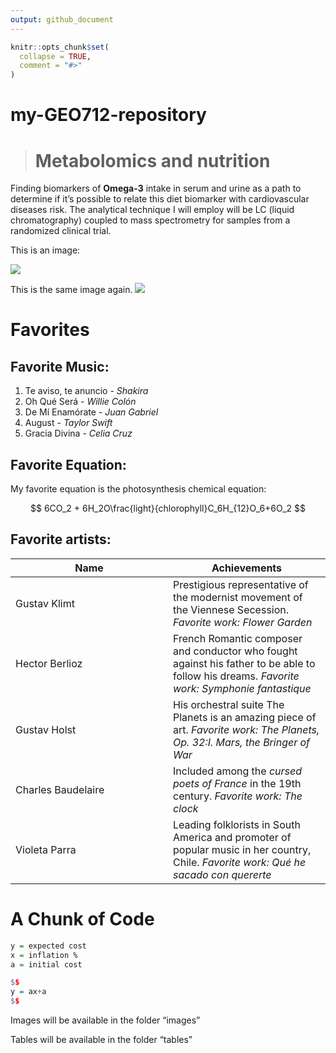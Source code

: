 ```yaml
---
output: github_document
---
```


<!-- README.md is generated from README.Rmd. Please edit that file -->

```r
knitr::opts_chunk$set(
  collapse = TRUE,
  comment = "#>"
)
```

# my-GEO712-repository

<!-- badges: start -->
<!-- badges: end -->

># Metabolomics and nutrition 

Finding biomarkers of **Omega-3** intake in serum and urine as a path to determine if it's possible to relate this diet biomarker with cardiovascular diseases risk. The analytical technique I will employ will be LC (liquid chromatography) coupled to mass spectrometry for samples from a randomized clinical trial.

This is an image:

![](\images\omega3.png)

This is the same image again.
![](\images\omega3.png)


# Favorites

## Favorite Music:

1. Te aviso, te anuncio - _Shakira_ 
2. Oh Qué Será - _Willie Colón_
3. De Mí Enamórate - _Juan Gabriel_ 
4. August - _Taylor Swift_
5. Gracia Divina - _Celia Cruz_

## Favorite Equation:

My favorite equation is the photosynthesis chemical equation:


$$
6CO_2 + 6H_2O\frac{light}{chlorophyll}C_6H_{12}O_6+6O_2
$$

## Favorite artists:

**Name** | **Achievements** |
- | - |
Gustav Klimt | Prestigious representative of the modernist movement of the Viennese Secession. _Favorite work: Flower Garden_
Hector Berlioz | French Romantic composer and conductor who fought against his father to be able to follow his dreams. _Favorite work: Symphonie fantastique_
Gustav Holst | His orchestral suite The Planets is an amazing piece of art. _Favorite work: The Planets, Op. 32:I. Mars, the Bringer of War_
Charles Baudelaire | Included among the _cursed poets of France_ in the 19th century. _Favorite work: The clock_ 
Violeta Parra | Leading folklorists in South America and promoter of popular music in her country, Chile. _Favorite work: Qué he sacado con quererte_ 

# A Chunk of Code

``` r
y = expected cost
x = inflation %
a = initial cost

$$
y = ax+a
$$
```

Images will be available in the folder "images"

Tables will be available in the folder "tables"